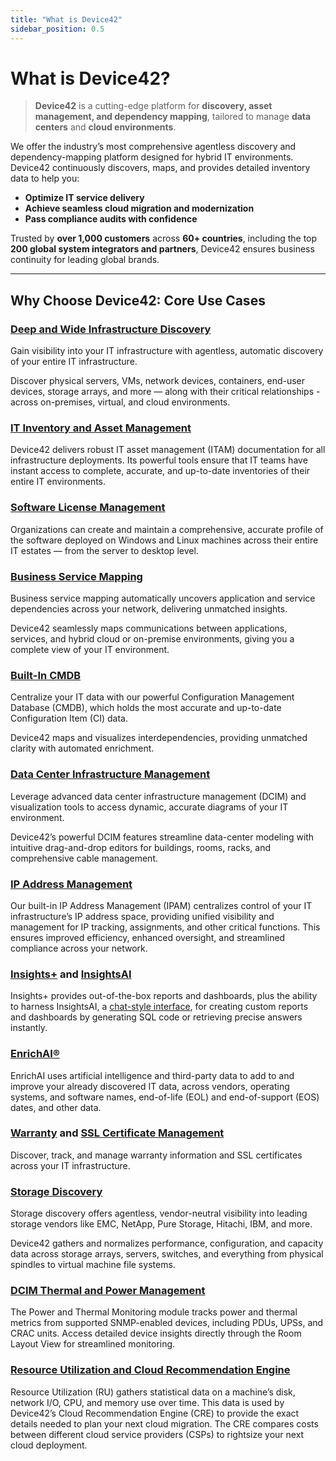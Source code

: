 ```yaml
---
title: "What is Device42"
sidebar_position: 0.5
---
```


# What is Device42?

>**Device42** is a cutting-edge platform for **discovery, asset management, and dependency mapping**, tailored to manage **data centers** and **cloud environments**.

We offer the industry’s most comprehensive agentless discovery and dependency-mapping platform designed for hybrid IT environments. Device42 continuously discovers, maps, and provides detailed inventory data to help you:

- **Optimize IT service delivery**
- **Achieve seamless cloud migration and modernization**
- **Pass compliance audits with confidence**

Trusted by **over 1,000 customers** across **60+ countries**, including the top **200 global system integrators and partners**, Device42 ensures business continuity for leading global brands.

---

## Why Choose Device42: Core Use Cases

### [Deep and Wide Infrastructure Discovery](auto-discovery/index.mdx)

Gain visibility into your IT infrastructure with agentless, automatic discovery of your entire IT infrastructure. 

Discover physical servers, VMs, network devices, containers, end-user devices, storage arrays, and more — along with their critical relationships -  across on-premises, virtual, and cloud environments.

### [IT Inventory and Asset Management](infrastructure-management/index.md)

Device42 delivers robust IT asset management (ITAM) documentation for all infrastructure deployments. Its powerful tools ensure that IT teams have instant access to complete, accurate, and up-to-date inventories of their entire IT environments.

### [Software License Management](solution-guides/software-license-management.mdx)

Organizations can create and maintain a comprehensive, accurate profile of the software deployed on Windows and Linux machines across their entire IT estates — from the server to desktop level.

### [Business Service Mapping](apps/business-services/index.md)

Business service mapping automatically uncovers application and service dependencies across your network, delivering unmatched insights. 

Device42 seamlessly maps communications between applications, services, and hybrid cloud or on-premise environments, giving you a complete view of your IT environment.

### [Built-In CMDB](auto-discovery/resources/index.mdx)

Centralize your IT data with our powerful Configuration Management Database (CMDB), which holds the most accurate and up-to-date Configuration Item (CI) data.

Device42 maps and visualizes interdependencies, providing unmatched clarity with automated enrichment.

### [Data Center Infrastructure Management](infrastructure-management/buildings-rooms-and-racks/buildings-and-rooms.mdx)

Leverage advanced data center infrastructure management (DCIM) and visualization tools to access dynamic, accurate diagrams of your IT environment. 

Device42’s powerful DCIM features streamline data-center modeling with intuitive drag-and-drop editors for buildings, rooms, racks, and comprehensive cable management.

### [IP Address Management](infrastructure-management/ipam/ip-addresses.mdx)

Our built-in IP Address Management (IPAM) centralizes control of your IT infrastructure’s IP address space, providing unified visibility and management for IP tracking, assignments, and other critical functions. This ensures improved efficiency, enhanced oversight, and streamlined compliance across your network.

### [Insights+](reports/reports/insights-plus.mdx) and [InsightsAI](reports/device42-doql/insightsai.mdx)

Insights+ provides out-of-the-box reports and dashboards, plus the ability to harness InsightsAI, a [chat-style interface](reports/device42-doql/insightsai.mdx), for creating custom reports and dashboards by generating SQL code or retrieving precise answers instantly.

### [EnrichAI®](auto-discovery/enrichai-data/index.mdx)

EnrichAI uses artificial intelligence and third-party data to add to and improve your already discovered IT data, across vendors, operating systems, and software names, end-of-life (EOL) and end-of-support (EOS) dates, and other data.

### [Warranty](auto-discovery/warranty-autodiscovery.mdx) and [SSL Certificate Management](/auto-discovery/certificate-auto-discovery#add-ssl-certificate-discovery-job.mdx)

Discover, track, and manage warranty information and SSL certificates across your IT infrastructure.

### [Storage Discovery](auto-discovery/storage-arrays-autodiscovery/index.mdx)

Storage discovery offers agentless, vendor-neutral visibility into leading storage vendors like EMC, NetApp, Pure Storage, Hitachi, IBM, and more. 

Device42 gathers and normalizes performance, configuration, and capacity data across storage arrays, servers, switches, and everything from physical spindles to virtual machine file systems.

### [DCIM Thermal and Power Management](infrastructure-management/power-and-environmental-monitoring/power-monitoring-and-control.md)

The Power and Thermal Monitoring module tracks power and thermal metrics from supported SNMP-enabled devices, including PDUs, UPSs, and CRAC units. Access detailed device insights directly through the Room Layout View for streamlined monitoring.

### [Resource Utilization and Cloud Recommendation Engine](auto-discovery/resource-utilization-overview.md)

Resource Utilization (RU) gathers statistical data on a machine’s disk, network I/O, CPU, and memory use over time. This data is used by Device42’s Cloud Recommendation Engine (CRE) to provide the exact details needed to plan your next cloud migration. The CRE compares costs between different cloud service providers (CSPs) to rightsize your next cloud deployment.
